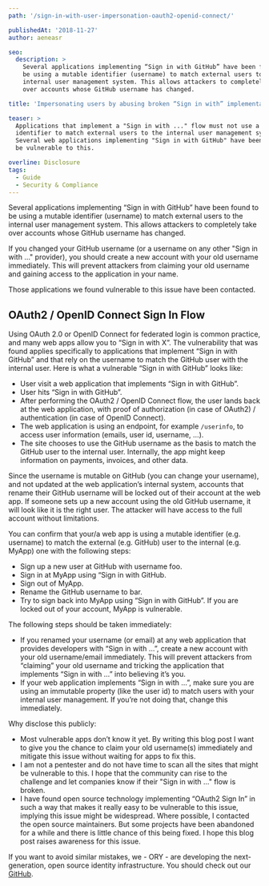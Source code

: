 ```yaml
---
path: '/sign-in-with-user-impersonation-oauth2-openid-connect/'

publishedAt: '2018-11-27'
author: aeneasr

seo:
  description: >
    Several applications implementing “Sign in with GitHub” have been found to
    be using a mutable identifier (username) to match external users to the
    internal user management system. This allows attackers to completely take
    over accounts whose GitHub username has changed.

title: 'Impersonating users by abusing broken “Sign in with” implementations'

teaser: >
  Applications that implement a "Sign in with ..." flow must not use a mutable
  identifier to match external users to the internal user management system.
  Several web applications implementing "Sign in with GitHub" have been found to
  be vulnerable to this.

overline: Disclosure
tags:
  - Guide
  - Security & Compliance
---
```


Several applications implementing “Sign in with GitHub” have been found to be
using a mutable identifier (username) to match external users to the internal
user management system. This allows attackers to completely take over accounts
whose GitHub username has changed.

If you changed your GitHub username (or a username on any other "Sign in with
..." provider), you should create a new account with your old username
immediately. This will prevent attackers from claiming your old username and
gaining access to the application in your name.

Those applications we found vulnerable to this issue have been contacted.

## OAuth2 / OpenID Connect Sign In Flow

Using OAuth 2.0 or OpenID Connect for federated login is common practice, and
many web apps allow you to “Sign in with X”. The vulnerability that was found
applies specifically to applications that implement “Sign in with GitHub” and
that rely on the username to match the GitHub user with the internal user. Here
is what a vulnerable “Sign in with GitHub” looks like:

- User visit a web application that implements “Sign in with GitHub”.
- User hits “Sign in with GitHub”.
- After performing the OAuth2 / OpenID Connect flow, the user lands back at the
  web application, with proof of authorization (in case of OAuth2) /
  authentication (in case of OpenID Connect).
- The web application is using an endpoint, for example `/userinfo`, to access
  user information (emails, user id, username, …).
- The site chooses to use the GitHub username as the basis to match the GitHub
  user to the internal user. Internally, the app might keep information on
  payments, invoices, and other data.

Since the username is mutable on GitHub (you can change your username), and not
updated at the web application’s internal system, accounts that rename their
GitHub username will be locked out of their account at the web app. If someone
sets up a new account using the old GitHub username, it will look like it is the
right user. The attacker will have access to the full account without
limitations.

You can confirm that your/a web app is using a mutable identifier (e.g.
username) to match the external (e.g. GitHub) user to the internal (e.g. MyApp)
one with the following steps:

- Sign up a new user at GitHub with username foo.
- Sign in at MyApp using “Sign in with GitHub.
- Sign out of MyApp.
- Rename the GitHub username to bar.
- Try to sign back into MyApp using “Sign in with GitHub”. If you are locked out
  of your account, MyApp is vulnerable.

The following steps should be taken immediately:

- If you renamed your username (or email) at any web application that provides
  developers with “Sign in with …”, create a new account with your old
  username/email immediately. This will prevent attackers from “claiming” your
  old username and tricking the application that implements “Sign in with …”
  into believing it’s you.
- If your web application implements “Sign in with …”, make sure you are using
  an immutable property (like the user id) to match users with your internal
  user management. If you’re not doing that, change this immediately.

Why disclose this publicly:

- Most vulnerable apps don’t know it yet. By writing this blog post I want to
  give you the chance to claim your old username(s) immediately and mitigate
  this issue without waiting for apps to fix this.
- I am not a pentester and do not have time to scan all the sites that might be
  vulnerable to this. I hope that the community can rise to the challenge and
  let companies know if their "Sign in with ..." flow is broken.
- I have found open source technology implementing “OAuth2 Sign In” in such a
  way that makes it really easy to be vulnerable to this issue, implying this
  issue might be widespread. Where possible, I contacted the open source
  maintainers. But some projects have been abandoned for a while and there is
  little chance of this being fixed. I hope this blog post raises awareness for
  this issue.

If you want to avoid similar mistakes, we - ORY - are developing the
next-generation, open source identity infrastructure. You should check out our
[GitHub](https://github.com/ory).
